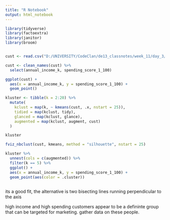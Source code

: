```yaml
---
title: "R Notebook"
output: html_notebook
---
```

```r
library(tidyverse)
library(factoextra)
library(janitor)
library(broom)


cust <- read.csv("D:/UNIVERSITY/CodeClan/de13_classnotes/week_11/day_3/5_clustering_homework/data/mall_customers.csv")

cust <- clean_names(cust) %>%
  select(annual_income_k, spending_score_1_100)
```
```r
ggplot(cust) +
  aes(x = annual_income_k, y = spending_score_1_100) +
  geom_point()
```

```r

kluster <- tibble(k = 2:20) %>%
  mutate(
    kclust = map(k, ~ kmeans(cust, .x, nstart = 25)), 
    tidied = map(kclust, tidy),
    glanced = map(kclust, glance),
    augmented = map(kclust, augment, cust)
  )

kluster
```

```r
fviz_nbclust(cust, kmeans, method = "silhouette", nstart = 25)
```

```r
kluster %>% 
  unnest(cols = c(augmented)) %>%
  filter(k == 5) %>%
  ggplot() +
  aes(x = annual_income_k, y = spending_score_1_100) +
  geom_point(aes(color = .cluster))
  
```

its a good fit, the alternative is two bisecting lines running perpendicular to the axis

high income and high spending customers appear to be a defininte group that can be targeted for marketing. gather data on these people.